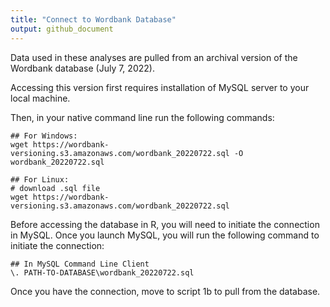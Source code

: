 ```yaml
---
title: "Connect to Wordbank Database"
output: github_document
---
```


Data used in these analyses are pulled from an archival version of the Wordbank database (July 7, 2022). 

Accessing this version first requires installation of MySQL server to your local machine.

Then, in your native command line run the following commands:

```text
## For Windows:
wget https://wordbank-versioning.s3.amazonaws.com/wordbank_20220722.sql -O wordbank_20220722.sql

## For Linux: 
# download .sql file
wget https://wordbank-versioning.s3.amazonaws.com/wordbank_20220722.sql

```

Before accessing the database in R, you will need to initiate the connection in MySQL. Once you launch MySQL, you will run the following command to initiate the connection:

```text
## In MySQL Command Line Client
\. PATH-TO-DATABASE\wordbank_20220722.sql 
```

Once you have the connection, move to script 1b to pull from the database.